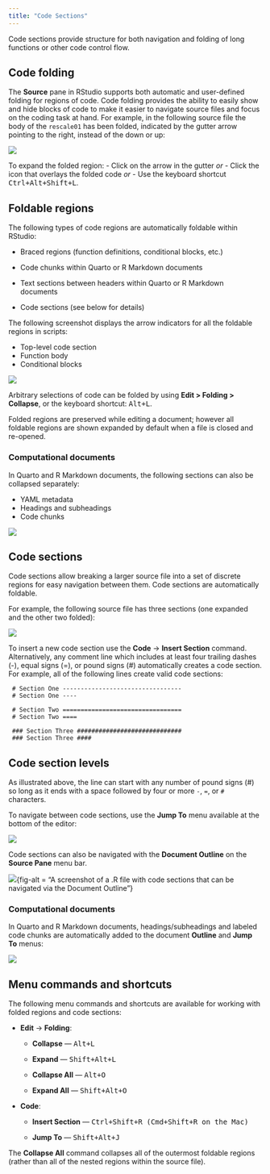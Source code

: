 ```yaml
---
title: "Code Sections"
---
```


Code sections provide structure for both navigation and folding of long functions or other code control flow.

## Code folding

The **Source** pane in RStudio supports both automatic and user-defined folding for regions of code. Code folding provides the ability to easily show and hide blocks of code to make it easier to navigate source files and focus on the coding task at hand. For example, in the following source file the body of the `rescale01` has been folded, indicated by the gutter arrow pointing to the right, instead of the down or up:

![](images/rescale-function-collapse.png){fig-alt="A screenshot of a collapsed user-defined function."}

To expand the folded region:
- Click on the arrow in the gutter _or_ 
- Click the icon that overlays the folded code _or_
- Use the keyboard shortcut <kbd>Ctrl+Alt+Shift+L</kbd>.

## Foldable regions

The following types of code regions are automatically foldable within RStudio:

-   Braced regions (function definitions, conditional blocks, etc.)

-   Code chunks within Quarto or R Markdown documents

-   Text sections between headers within Quarto or R Markdown documents

-   Code sections (see below for details)

The following screenshot displays the arrow indicators for all the foldable regions in scripts:

-   Top-level code section
-   Function body
-   Conditional blocks

![](images/rescale-function-labeled.png){fig-alt=""}

Arbitrary selections of code can be folded by using **Edit \> Folding \> Collapse**, or the keyboard shortcut: <kbd>Alt+L</kbd>.

Folded regions are preserved while editing a document; however all foldable regions are shown expanded by default when a file is closed and re-opened.

### Computational documents

In Quarto and R Markdown documents, the following sections can also be collapsed separately:

-   YAML metadata
-   Headings and subheadings
-   Code chunks

![](images/quarto-folding.png){fig-alt=""}

## Code sections

Code sections allow breaking a larger source file into a set of discrete regions for easy navigation between them. Code sections are automatically foldable.

For example, the following source file has three sections (one expanded and the other two folded):

![](images/plot-examples.png){fig-alt="A screenshot of an example .R file with 2 folded regions and one expanded region."}

To insert a new code section use the **Code** -\> **Insert Section** command. Alternatively, any comment line which includes at least four trailing dashes (-), equal signs (=), or pound signs (#) automatically creates a code section. For example, all of the following lines create valid code sections:

     # Section One ---------------------------------
     # Section One ----
     
     # Section Two =================================
     # Section Two ====
     
     ### Section Three ############################# 
     ### Section Three ####

::: {callout-tip}

## Code section levels

As illustrated above, the line can start with any number of pound signs (#) so long as it ends with a space followed by four or more `-`, `=`, or `#` characters.

:::

To navigate between code sections, use the **Jump To** menu available at the bottom of the editor:

![](images/plot-examples-navigation.png){fig-alt="A screenshot of the Jump To Menu, which is at the bottom left of the Source Pane."}

Code sections can also be navigated with the **Document Outline** on the **Source Pane** menu bar.

![](images/plot-examples-outline.png){fig-alt = "A screenshot of a .R file with code sections that can be navigated via the Document Outline"}

### Computational documents

In Quarto and R Markdown documents, headings/subheadings and labeled code chunks are automatically added to the document **Outline** and **Jump To** menus:

![](images/quarto-sections.png){fig-alt="A screenshot of a Quarto document with the Outline and Jump To menus expanded for navigating the document headings and code chunks."}


## Menu commands and shortcuts

The following menu commands and shortcuts are available for working with folded regions and code sections:

-   **Edit** -\> **Folding**:

    -   **Collapse** --- <kbd>Alt+L</kbd>

    -   **Expand** --- <kbd> Shift+Alt+L</kbd>

    -   **Collapse All** --- <kbd>Alt+O</kbd>

    -   **Expand All** --- <kbd>Shift+Alt+O</kbd>

-   **Code**:

    -   **Insert Section** --- <kbd>Ctrl+Shift+R (Cmd+Shift+R on the Mac)</kbd>

    -   **Jump To** --- <kbd>Shift+Alt+J</kbd>

::: {callout-tip}

The **Collapse All** command collapses all of the outermost foldable regions (rather than all of the nested regions within the source file).

:::
